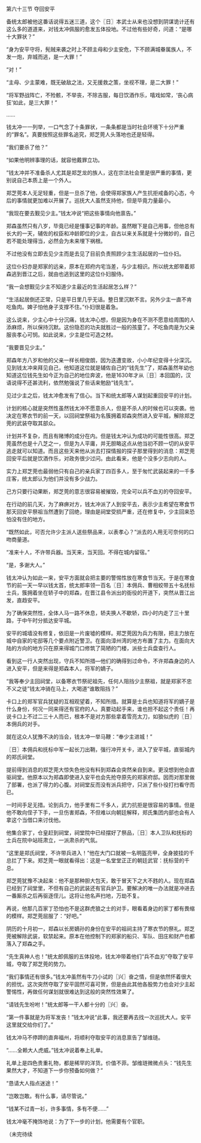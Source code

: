 

第六十三节 夺回安平

备统太郎被他这番话说得五迷三道，这个〖日〗本武士从来也没想到阴谋诡计还有这么多的道道来，对钱太冲佩服的愈发五体投地。不过他有些好奇，问道：“是哪十大罪状？”

“身为安平守将，髡贼来袭之时上不顾主母和少主安危，下不顾满城眷属族人，不发一炮，弃城而逃，是一大罪！”

“对！”

“主母、少主蒙难，既无破敌之法，又无援救之策，坐视不理，是二大罪！”

“将军野战阵亡，不殓骸，不举丧，不除吉服，每日饮酒作乐，嘻戏如常，‘丧心病狂’如此，是三大罪！”

……

钱太冲一一列举，一口气念了十条罪状，一条条都是当时社会环境下十分严重的“罪名”。真要按照这些罪名追究，郑芝莞人头落地也还是轻得。

“我们要杀了他？”

“如果他明辨事理的话，就容他戴罪立功。

”钱太冲并不准备杀人尤其是郑芝龙的族人，这在宗法社会里是很严重的事情，更别说自己本质上是一个外人。

郑芝莞本人无足轻重，但是一旦杀了他，会使得郑家族人产生抗拒戒备的心态，今后的事情就更加难以开展了。巡抚大人虽然支持他，但是毕竟力量最小。

“我现在要去觐见少主。”钱太冲说“把这些事情向他禀告。”

郑森虽然只有八岁，毕竟已经是懂事记事的年龄。虽然眼下是自己用事，但他总有长大的一天，辅佐的权臣和冲龄即位的少主，自古以来关系就是十分微妙的，自己若不能处理得当，必然会为未来埋下祸根。

不过他没有立即去见少主而是去见了目前负责照顾少主生活起居的一位仆妇。

这位仆妇亦是郑家的远亲，原本在郑府内宅当差，与少主相识。所以统太郎带着郑森逃到晋江之后，就由也逃到这里的这位仆妇服侍。

“我一会想觐见少主不知道少主最近的生活起居怎么样？”

“生活起居倒还正常，只是平日里几乎无话。整日里沉默不言。另外少主一直不肯吃鱼肉。婢子怕他身子支撑不住。”仆妇很是着急。

这么说来，少主心中十分沉痛，钱太冲心想，但是因为身在不测不愿意给周围的人添麻烦，所以保持沉默。这份隐忍的功夫就胜过一般的孩童了。不吃鱼肉是为父亲服丧孝心可悯。如此说来，少主是位可造之材。

“我要晋见少主。”

郑森年方八岁和他的父亲一样长相俊朗，因为迭遭变故，小小年纪变得十分深沉。见到钱太冲来拜见自己，他知道这位就是辅佐自己的“钱先生”了，郑森虽然年幼也知道这位钱先生如今正为自己的地位奔波，他是1630年才从〖日〗本回国的，汉语说得不还甚流利，依然勉强说了些话来勉励“钱先生”。

见过少主之后，钱太冲愈发有了信心。当下和统太郎等人谋划起重回安平的计划。

计划的核心就是突然性虽然钱太冲不愿意杀人，但是不杀人的时候也可以突袭。他决定在寒衣节的前一天，以回祠堂祭祖为名簇拥着郑森突然进入安平城，解除郑芝莞的武装夺取其部众。

计划并不复杂，而且有赌博的成分在内。但是钱太冲认为成功的可能性很高。郑芝莞虽然也是十八芝之一，但是为人平庸，并无胆略这点从他当初不顾一切的从安平逃走就可以知道。而且这些天来他从派去打探情报的探子那里得到的消息：郑芝莞回安平后就是饮酒作乐，对政务很少过问。由此看来，他是个没多少志向的人。

实力上郑芝莞也最弱他只有自己的亲兵家丁四百多人，至于匆忙武装起来的一千多庄客，统太郎认为他们并没有多少战力。

己方只要行动果断，郑芝莞的意志很容易被摧毁，完全可以兵不血刃的夺回安平。

在行动的前几天，为了麻痹对方，钱太冲派了人到安平去，表示少主希望在寒食节那天回安平祭祖当然遭到了回绝，理由是祠堂受损严重，还在修复中，少主回来恐怕没有住的地方。

“既然如此，可否允许少主派人送些祭品来，以表孝心？”派去的人用无可奈何的口吻商量道。

“准来十人，不许带兵器。当天来，当天回。不得在城内留宿。”

“是，多谢大人。”

钱太冲认为如此一来，安平方面就会把主要的警惕性放在寒食节当天。于是在寒食节的前一天一早以钱太首，统太郎率领一百名〖日〗本佣兵、曹相蛟带五十名抚标士兵，簇拥着坐在轿子中的郑森，在晋江县令派出的衙役的开道下，突然从晋江出发，直趋安平。

为了确保突然性，全体人马一路不休息，轿夫换人不歇轿，四小时内走了三十里路，于中午时分抵达安平城。

安平的城墙没有修复，依旧是一片废墟的模样。郑芝莞因为兵力有限，把主力放在城中自家的宅邸等几个要点附近警卫。在面向漳州湾的地方布置了主力。在面向大陆的方向的地方只在原来得城门口修筑了简陋的门楼，派些士兵盘查行人。

看到这一行人突然出现，守兵不知所措—他们的确得到过命令，不许郑森身边的人进入安平，但是来得是郑森本人，将军的嫡子。

“我等奉少主回祠堂，以备寒衣节祭祀祖先，任何人阻挡少主祭祖，就是郑家不忠不义之徒”钱太冲骑在马上，大喝道“谁敢阻挡？”

卡口上的郑军官兵犹疑的互相观望着，不知所措。就算是士兵也知道将军的嫡子是什么身份，何况一同来得还有官府的人。真要动起手来，谁也担不起这个责任！再说卡口上不过二三十人而已，根本不是对方那些拿着雪亮太刀，如狼似虎的〖日〗本佣兵的对手。

就在这众人犹豫不决的当会，钱太冲一举马鞭：“奉少主进城！”

〖日〗本佣兵和抚标中军一起长刀出鞘，强行冲开关卡，进入了安平城，直驱城内的郑氏祠堂。

提前得到消息的郑芝莞大惊失色他没有料到郑森会突然亲自到来。更没想到他会直驱祠堂。他原本以为郑森即使进入安平也会先抢夺原先的郑家府邸。因而对那里做了部署，也派了得力的心腹。对祠堂反而没有派兵把守，只派了些仆役打扫看守而已。

一时间手足无措。论到兵力，他手里有二千多人，武力抗拒是很容易的事情。但是他不敢向侄子下手，一旦伤害郑森，不但难以向朝廷解释，郑氏集团内部也会有人拿这个当借口来讨伐他。

他集合家丁，仓皇赶到祠堂，祠堂院中已经摆好了祭品，〖日〗本人卫队和抚标的士兵在院中站班肃立，一派肃杀的气氛。

“这里是郑氏祠堂，不许带兵进入！”他在大门口就被一名明盔亮甲，全身披挂的千总拦了下来。郑芝莞一眼就看得出：这是一名堂堂正正的朝廷武官：抚标营的千总。

郑芝莞犹豫不决起来：他不是那种胆大包天，敢于冒天下之大不韪的人。现在郑森已经到了祠堂里，不但有自己的武装还有官兵护卫。要解决的唯一办法就是冲进去一番厮杀之后再驱逐侄儿。这将让他名声扫地，万劫不复。

再说，他那几百家丁恐怕也不是这群虎狼之士的对手，眼看着身边的家丁都有畏缩的模样。郑芝莞屈服了：“好吧。”

阴历的十月初一，郑森以长房嫡孙的身份在安平的祖祠主持了寒衣节的祭礼。郑芝莞被解除武装，软禁起来。原本在他控制下的郑家的船只、军队、田庄和财产也都落入了郑森之手。

“先生真神人也！”统太郎佩服的五体投地，钱太冲带着他们“兵不血刃”夺取了安平城，夺取了郑芝莞的势力。

“我们事情还有很多。”钱太冲虽然有牛刀小试的〖兴〗奋之情，但是依然怀着很大的担忧。这次突然夺取了安平固然可喜可贺，但是由此其他各股势力也会对少主起警惕性，再做任何谋划就很难达到这般的突然性效果了。

“请钱先生吩咐！”统太郎等一干人都十分的〖兴〗奋。

“第一件事就是为将军发丧！”钱太冲说“此事，我还要再去找一次巡抚大人。安平这里就交给你们了。”

钱太冲马不停蹄的直奔福州，将顺利夺取安平的消息禀告了邹维琏。

“……全赖大人虎威。”钱太冲说着奉上礼单。

礼单上是四色贵重礼物，都是稀罕的洋货。价值不菲。邹维琏微微点头：“钱先生果然大才，不知道下一步你预备如何做？”

“恳请大人指点迷途！”

“岂敢岂敢。有什么事，请尽管说。”

“钱某不过青一衫，许多事情，多有不便……”

钱太冲毫不掩饰地说：为了下一步的计划，他需要有个官职。

（未完待续

